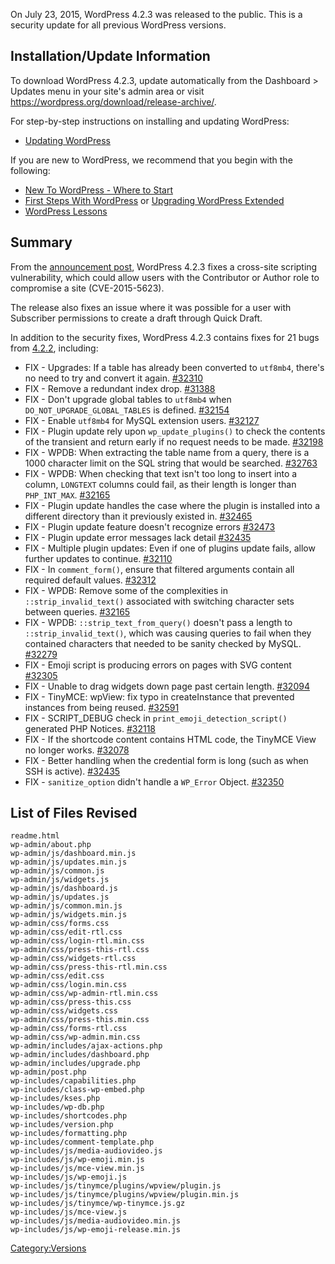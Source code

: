 {{Languages|
{{en|Version 4.2.3}}
{{ja|Version 4.2.3}}
}}

On July 23, 2015, WordPress 4.2.3 was released to the public. This is a security update for all previous WordPress versions.

== Installation/Update Information ==
To download WordPress 4.2.3, update automatically from the Dashboard > Updates menu in your site's admin area or visit https://wordpress.org/download/release-archive/.

For step-by-step instructions on installing and updating WordPress:
* [[Updating WordPress]]

If you are new to WordPress, we recommend that you begin with the following:
* [[New To WordPress - Where to Start]]
* [[First Steps With WordPress]] or [[Upgrading WordPress Extended]]
* [[WordPress Lessons]]

== Summary ==
From the [https://wordpress.org/news/2015/07/wordpress-4-2-3/ announcement post], WordPress 4.2.3 fixes a cross-site scripting vulnerability, which could allow users with the Contributor or Author role to compromise a site (CVE-2015-5623).

The release also fixes an issue where it was possible for a user with Subscriber permissions to create a draft through Quick Draft.

In addition to the security fixes, WordPress 4.2.3 contains fixes for 21 bugs from [[Version_4.2.2|4.2.2]], including:

* FIX - Upgrades: If a table has already been converted to <tt>utf8mb4</tt>, there's no need to try and convert it again. [https://core.trac.wordpress.org/ticket/32310 #32310]
* FIX - Remove a redundant index drop. [https://core.trac.wordpress.org/ticket/31388 #31388]
* FIX - Don't upgrade global tables to <tt>utf8mb4</tt> when <tt>DO_NOT_UPGRADE_GLOBAL_TABLES</tt> is defined. [https://core.trac.wordpress.org/ticket/32154 #32154]
* FIX - Enable <tt>utf8mb4</tt> for MySQL extension users. [https://core.trac.wordpress.org/ticket/32127 #32127]
* FIX - Plugin update rely upon <tt>wp_update_plugins()</tt> to check the contents of the transient and return early if no request needs to be made. [https://core.trac.wordpress.org/ticket/32198 #32198]
* FIX - WPDB: When extracting the table name from a query, there is a 1000 character limit on the SQL string that would be searched. [https://core.trac.wordpress.org/ticket/32763 #32763]
* FIX - WPDB: When checking that text isn't too long to insert into a column, <tt>LONGTEXT</tt> columns could fail, as their length is longer than <tt>PHP_INT_MAX</tt>. [https://core.trac.wordpress.org/ticket/32165 #32165]
* FIX - Plugin update handles the case where the plugin is installed into a different directory than it previously existed in. [https://core.trac.wordpress.org/ticket/32465 #32465]
* FIX - Plugin update feature doesn't recognize errors [https://core.trac.wordpress.org/ticket/32473 #32473]
* FIX - Plugin update error messages lack detail [https://core.trac.wordpress.org/ticket/32435 #32435]
* FIX - Multiple plugin updates: Even if one of plugins update fails, allow further updates to continue. [https://core.trac.wordpress.org/ticket/32110 #32110]
* FIX - In <tt>comment_form()</tt>, ensure that filtered arguments contain all required default values. [https://core.trac.wordpress.org/ticket/32312 #32312] 
* FIX - WPDB: Remove some of the complexities in <tt>::strip_invalid_text()</tt> associated with switching character sets between queries. [https://core.trac.wordpress.org/ticket/32165 #32165] 
* FIX - WPDB: <tt>::strip_text_from_query()</tt> doesn't pass a length to <tt>::strip_invalid_text()</tt>, which was causing queries to fail when they contained characters that needed to be sanity checked by MySQL. [https://core.trac.wordpress.org/ticket/32279 #32279] 
* FIX - Emoji script is producing errors on pages with SVG content [https://core.trac.wordpress.org/ticket/32305 #32305] 
* FIX - Unable to drag widgets down page past certain length. [https://core.trac.wordpress.org/ticket/32094 #32094]
* FIX - TinyMCE: wpView: fix typo in createInstance that prevented instances from being reused. [https://core.trac.wordpress.org/ticket/32591 #32591] 
* FIX - SCRIPT_DEBUG check in <tt>print_emoji_detection_script()</tt> generated PHP Notices. [https://core.trac.wordpress.org/ticket/32118 #32118] 
* FIX - If the shortcode content contains HTML code, the TinyMCE View no longer works. [https://core.trac.wordpress.org/ticket/32078 #32078] 
* FIX - Better handling when the credential form is long (such as when SSH is active). [https://core.trac.wordpress.org/ticket/32435 #32435]
* FIX - <tt>sanitize_option</tt> didn't handle a <tt>WP_Error</tt> Object. [https://core.trac.wordpress.org/ticket/32350 #32350]

== List of Files Revised ==
<pre>
readme.html
wp-admin/about.php
wp-admin/js/dashboard.min.js
wp-admin/js/updates.min.js
wp-admin/js/common.js
wp-admin/js/widgets.js
wp-admin/js/dashboard.js
wp-admin/js/updates.js
wp-admin/js/common.min.js
wp-admin/js/widgets.min.js
wp-admin/css/forms.css
wp-admin/css/edit-rtl.css
wp-admin/css/login-rtl.min.css
wp-admin/css/press-this-rtl.css
wp-admin/css/widgets-rtl.css
wp-admin/css/press-this-rtl.min.css
wp-admin/css/edit.css
wp-admin/css/login.min.css
wp-admin/css/wp-admin-rtl.min.css
wp-admin/css/press-this.css
wp-admin/css/widgets.css
wp-admin/css/press-this.min.css
wp-admin/css/forms-rtl.css
wp-admin/css/wp-admin.min.css
wp-admin/includes/ajax-actions.php
wp-admin/includes/dashboard.php
wp-admin/includes/upgrade.php
wp-admin/post.php
wp-includes/capabilities.php
wp-includes/class-wp-embed.php
wp-includes/kses.php
wp-includes/wp-db.php
wp-includes/shortcodes.php
wp-includes/version.php
wp-includes/formatting.php
wp-includes/comment-template.php
wp-includes/js/media-audiovideo.js
wp-includes/js/wp-emoji.min.js
wp-includes/js/mce-view.min.js
wp-includes/js/wp-emoji.js
wp-includes/js/tinymce/plugins/wpview/plugin.js
wp-includes/js/tinymce/plugins/wpview/plugin.min.js
wp-includes/js/tinymce/wp-tinymce.js.gz
wp-includes/js/mce-view.js
wp-includes/js/media-audiovideo.min.js
wp-includes/js/wp-emoji-release.min.js
</pre>

{{Versions}}

[[Category:Versions]]